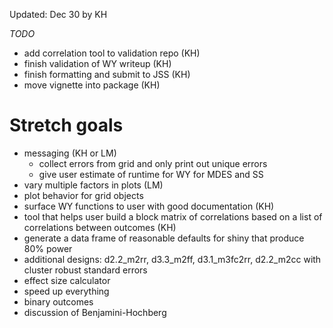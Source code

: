 
Updated: Dec 30 by KH

*TODO*

- add correlation tool to validation repo (KH)
- finish validation of WY writeup (KH)
- finish formatting and submit to JSS (KH)
- move vignette into package (KH)

# Stretch goals

- messaging (KH or LM)
  - collect errors from grid and only print out unique errors
  - give user estimate of runtime for WY for MDES and SS
- vary multiple factors in plots (LM)
- plot behavior for grid objects
- surface WY functions to user with good documentation (KH)
- tool that helps user build a block matrix of correlations based on a list of correlations between outcomes (KH)
- generate a data frame of reasonable defaults for shiny that produce 80% power
- additional designs: d2.2_m2rr, d3.3_m2ff, d3.1_m3fc2rr, d2.2_m2cc with cluster robust standard errors
- effect size calculator
- speed up everything
- binary outcomes
- discussion of Benjamini-Hochberg
